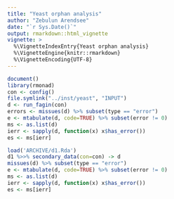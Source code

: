 ```yaml
---
title: "Yeast orphan analysis"
author: "Zebulun Arendsee"
date: "`r Sys.Date()`"
output: rmarkdown::html_vignette
vignette: >
  %\VignetteIndexEntry{Yeast orphan analysis}
  %\VignetteEngine{knitr::rmarkdown}
  %\VignetteEncoding{UTF-8}
---
```


```r

document()
library(rmonad)
con <- config()
file.symlink("../inst/yeast", "INPUT")
d <- run_fagin(con)
errors <- missues(d) %>% subset(type == "error")
e <- mtabulate(d, code=TRUE) %>% subset(error != 0)
ms <- as.list(d)
ierr <- sapply(d, function(x) x$has_error())
es <- ms[ierr]

```

```r
load('ARCHIVE/d1.Rda')
d1 %>>% secondary_data(con=con) -> d
missues(d) %>% subset(type == "error")
e <- mtabulate(d, code=TRUE) %>% subset(error != 0)
ms <- as.list(d)
ierr <- sapply(d, function(x) x$has_error())
es <- ms[ierr]
```
